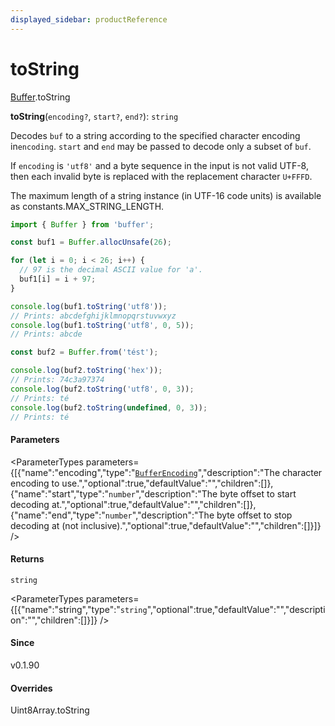 ```yaml
---
displayed_sidebar: productReference
---
```



# toString

[Buffer](../../interfaces/Buffer.mdx).toString

**toString**(`encoding?`, `start?`, `end?`): `string`

Decodes `buf` to a string according to the specified character encoding in`encoding`. `start` and `end` may be passed to decode only a subset of `buf`.

If `encoding` is `'utf8'` and a byte sequence in the input is not valid UTF-8,
then each invalid byte is replaced with the replacement character `U+FFFD`.

The maximum length of a string instance (in UTF-16 code units) is available
as constants.MAX_STRING_LENGTH.

```js
import { Buffer } from 'buffer';

const buf1 = Buffer.allocUnsafe(26);

for (let i = 0; i < 26; i++) {
  // 97 is the decimal ASCII value for 'a'.
  buf1[i] = i + 97;
}

console.log(buf1.toString('utf8'));
// Prints: abcdefghijklmnopqrstuvwxyz
console.log(buf1.toString('utf8', 0, 5));
// Prints: abcde

const buf2 = Buffer.from('tést');

console.log(buf2.toString('hex'));
// Prints: 74c3a97374
console.log(buf2.toString('utf8', 0, 3));
// Prints: té
console.log(buf2.toString(undefined, 0, 3));
// Prints: té
```

#### Parameters

<ParameterTypes parameters={[{"name":"encoding","type":"[`BufferEncoding`](../../types/BufferEncoding.mdx)","description":"The character encoding to use.","optional":true,"defaultValue":"","children":[]},{"name":"start","type":"`number`","description":"The byte offset to start decoding at.","optional":true,"defaultValue":"","children":[]},{"name":"end","type":"`number`","description":"The byte offset to stop decoding at (not inclusive).","optional":true,"defaultValue":"","children":[]}]} />

#### Returns

`string`

<ParameterTypes parameters={[{"name":"string","type":"`string`","optional":true,"defaultValue":"","description":"","children":[]}]} />

#### Since

v0.1.90

#### Overrides

Uint8Array.toString

